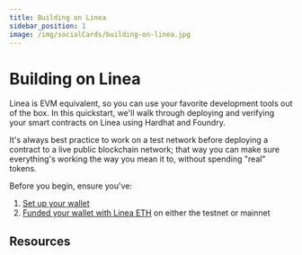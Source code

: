 ```yaml
---
title: Building on Linea
sidebar_position: 1
image: /img/socialCards/building-on-linea.jpg
---
```


# Building on Linea

Linea is EVM equivalent, so you can use your favorite development tools out of the box. In this quickstart, we'll walk through deploying and verifying your smart contracts on Linea using Hardhat and Foundry.

It's always best practice to work on a test network before deploying a contract to a live public blockchain network; that way you can make sure everything's working the way you mean it to, without spending "real" tokens.

Before you begin, ensure you've:

1. [Set up your wallet](../../users/move-funds/set-up-your-wallet.mdx)
2. [Funded your wallet with Linea ETH](../../users/move-funds/fund.mdx) on either the testnet or mainnet

## Resources


<DocCardList />
